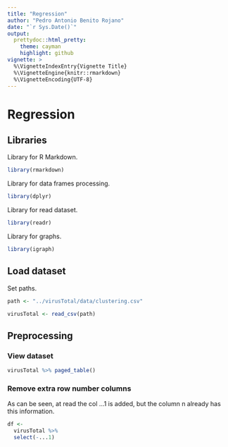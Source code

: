 ```yaml
---
title: "Regression"
author: "Pedro Antonio Benito Rojano"
date: "`r Sys.Date()`"
output:
  prettydoc::html_pretty:
    theme: cayman
    highlight: github
vignette: >
  %\VignetteIndexEntry{Vignette Title}
  %\VignetteEngine{knitr::rmarkdown}
  %\VignetteEncoding{UTF-8}
---
```


# Regression

## Libraries

Library for R Markdown.

```r
library(rmarkdown)
```

Library for data frames processing.

```r
library(dplyr)
```

Library for read dataset.

```r
library(readr)
```

Library for graphs.

```r
library(igraph)
```

## Load dataset

Set paths.

```r
path <- "../virusTotal/data/clustering.csv"
```

```r
virusTotal <- read_csv(path)
```

## Preprocessing

### View dataset

```r
virusTotal %>% paged_table()
```

### Remove extra row number columns

As can be seen, at read the col ...1 is added, but the column n already has this information.

```r
df <- 
  virusTotal %>% 
  select(-...1)
```
